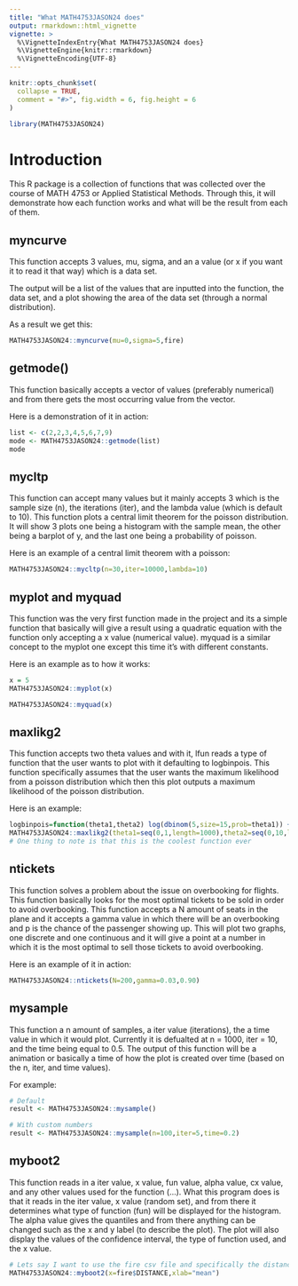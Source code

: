 ```yaml
---
title: "What MATH4753JASON24 does"
output: rmarkdown::html_vignette
vignette: >
  %\VignetteIndexEntry{What MATH4753JASON24 does}
  %\VignetteEngine{knitr::rmarkdown}
  %\VignetteEncoding{UTF-8}
---
```


```r
knitr::opts_chunk$set(
  collapse = TRUE,
  comment = "#>", fig.width = 6, fig.height = 6
)
```

```r
library(MATH4753JASON24)
```

# Introduction 

This R package is a collection of functions that was collected over the course of MATH 4753 or Applied Statistical Methods. Through this, it will demonstrate how each function works and what will be the result from each of them. 

## myncurve

This function accepts 3 values, mu, sigma, and an a value (or x if you want it to read it that way) which is a data set.

The output will be a list of the values that are inputted into the function, the data set, and a plot showing the area of the data set (through a normal distribution). 

As a result we get this:

```r
MATH4753JASON24::myncurve(mu=0,sigma=5,fire)
```

## getmode()

This function basically accepts a vector of values (preferably numerical) and from there gets the most occurring value from the vector. 

Here is a demonstration of it in action:

```r
list <- c(2,2,3,4,5,6,7,9)
mode <- MATH4753JASON24::getmode(list)
mode
```

## mycltp

This function can accept many values but it mainly accepts 3 which is the sample size (n), the iterations (iter), and the lambda value (which is default to 10). This function plots a central limit theorem for the poisson distribution. It will show 3 plots one being a histogram with the sample mean, the other being a barplot of y, and the last one being a probability of poisson. 

Here is an example of a central limit theorem with a poisson:

```r
MATH4753JASON24::mycltp(n=30,iter=10000,lambda=10)
```


## myplot and myquad

This function was the very first function made in the project and its a simple function that basically will give a result using a quadratic equation with the function only accepting a x value (numerical value). myquad is a similar concept to the myplot one except this time it's with different constants.  

Here is an example as to how it works:

```r
x = 5
MATH4753JASON24::myplot(x)

MATH4753JASON24::myquad(x)
```


## maxlikg2

This function accepts two theta values and with it, lfun reads a type of function that the user wants to plot with it defaulting to logbinpois. This function specifically assumes that the user wants the maximum likelihood from a poisson distribution which then this plot outputs a maximum likelihood of the poisson distribution. 

Here is an example: 

```r
logbinpois=function(theta1,theta2) log(dbinom(5,size=15,prob=theta1)) + log(dpois(6,lambda=theta2))
MATH4753JASON24::maxlikg2(theta1=seq(0,1,length=1000),theta2=seq(0,10,length=1000),lfun=logbinpois) # gets the sequence between 0 and 1 through 1000 values and theta2 goes from 0 10 with the same length
# One thing to note is that this is the coolest function ever
```

## ntickets

This function solves a problem about the issue on overbooking for flights. This function basically looks for the most optimal tickets to be sold in order to avoid overbooking. This function accepts a N amount of seats in the plane and it accepts a gamma value in which there will be an overbooking and p is the chance of the passenger showing up. This will plot two graphs, one discrete and one continuous and it will give a point at a number in which it is the most optimal to sell those tickets to avoid overbooking. 

Here is an example of it in action:

```r
MATH4753JASON24::ntickets(N=200,gamma=0.03,0.90)
```
## mysample
This function a n amount of samples, a iter value (iterations), the a time value in which it would plot. Currently it is defualted at n = 1000, iter = 10, and the time being equal to 0.5. The output of this function will be a animation or basically a time of how the plot is created over time (based on the n, iter, and time values). 

For example: 

```r
# Default
result <- MATH4753JASON24::mysample()

# With custom numbers
result <- MATH4753JASON24::mysample(n=100,iter=5,time=0.2)
```

## myboot2

This function reads in a iter value, x value, fun value, alpha value, cx value, and any other values used for the function (...). What this program does is that it reads in the iter value, x value (random set), and from there it determines what type of function (fun) will be displayed for the histogram. The alpha value gives the quantiles and from there anything can be changed such as the x and y label (to describe the plot). The plot will also display the values of the confidence interval, the type of function used, and the x value. 

```r
# Lets say I want to use the fire csv file and specifically the distance and I want to know the mean through bootstrap: 
MATH4753JASON24::myboot2(x=fire$DISTANCE,xlab="mean")
```


